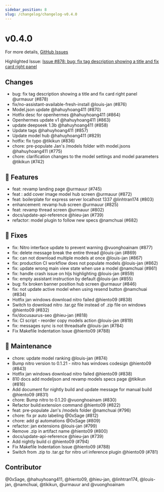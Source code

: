 ```yaml
---
sidebar_position: 8
slug: /changelog/changelog-v0.4.0
---
```

# v0.4.0

For more details, [GitHub Issues](https://github.com/janhq/jan/releases/tag/v0.4.0)

Highlighted Issue:  [Issue #878: bug: fix tag description showing a title and fix card right panel](https://github.com/janhq/jan/pull/878)

## Changes

- bug: fix tag description showing a title and fix card right panel @urmauur (#878)
- fix/no-assistant-available-fresh-install @louis-jan (#876)
- Model.json update @hahuyhoang411 (#870)
- Hotfix desc for openhermes @hahuyhoang411 (#864)
- Openhermes update v1 @hahuyhoang411 (#863)
- update deepseek 1.3b @hahuyhoang411 (#858)
- Update tags @hahuyhoang411 (#857)
- Update model hub @hahuyhoang411 (#829)
- hotfix: fix typo @tikikun (#836)
- chore: pre-populate Jan's /models folder with model.jsons @hahuyhoang411 (#775)
- chore: clarification changes to the model settings and model parameters @tikikun (#742)

## 🚀 Features

- feat: revamp landing page @urmauur (#745)
- feat : add cover image model hub screen @urmauur (#872)
- feat: boilerplate for express server localhost 1337  @linhtran174 (#803)
- enhancement: revamp hub screen @urmauur (#825)
- feat: revamp thread screen @urmauur (#802)
- docs/update-api-reference @hieu-jan (#739)
- refactor: model plugin to follow new specs @namchuai (#682)

## 🐛 Fixes

- fix: Nitro interface update to prevent warning @vuonghoainam (#877)
- fix: delete message break the entire thread @louis-jan (#869)
- fix: can not download multiple models at once @louis-jan (#867)
- fix: production CI workflow does not populate models @louis-jan (#862)
- fix: update wrong main view state when use a model @namchuai (#861)
- fix: handle crash issue on hljs highlighting @louis-jan (#859)
- fix: empty assistant instruction by default @louis-jan (#855)
- bug: fix broken banner position hub screen @urmauur (#846)
- fix: not update active model when using resend button @namchuai (#834)
- Hotfix jan windows download nitro failed @hiento09 (#838)
- Switch to download nitro .tar.gz file instead of .zip file on windows @hiento09 (#832)
- fix/docusaurus-seo @hieu-jan (#818)
- fix: CI script - reorder copy models action @louis-jan (#819)
- fix: messages sync is not threadsafe @louis-jan (#784)
- Fix Makefile Indentation Issue @hiento09 (#788)

## 🧰 Maintenance

- chore: update model ranking @louis-jan (#874)
- Bump nitro version to 0.1.21 - nitro has windows codesign @hiento09 (#843)
- Hotfix jan windows download nitro failed @hiento09 (#838)
- 810 docs add modeljson and revamp models specs page @tikikun (#816)
- Add document for nightly build and update message for manual build @hiento09 (#831)
- chore: Bump nitro to 0.1.20 @vuonghoainam (#830)
- Refactor build:extension command @hiento09 (#822)
- feat: pre-populate Jan's /models folder @namchuai (#796)
- chore: fix pr auto labeling @0xSage (#812)
- chore: add gi automations @0xSage (#809)
- refactor: jan extensions  @louis-jan (#799)
- Remove .zip in artifact name @hiento09 (#800)
- docs/update-api-reference @hieu-jan (#739)
- Add nightly build ci  @hiento09 (#794)
- Fix Makefile Indentation Issue @hiento09 (#788)
- Switch from .zip to .tar.gz for nitro url inference plugin @hiento09 (#781)

## Contributor

@0xSage, @hahuyhoang411, @hiento09, @hieu-jan, @linhtran174, @louis-jan, @namchuai, @tikikun, @urmauur and @vuonghoainam

